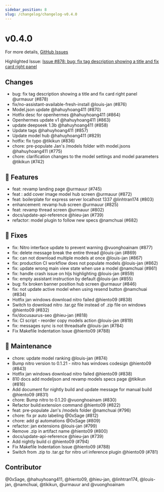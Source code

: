 ```yaml
---
sidebar_position: 8
slug: /changelog/changelog-v0.4.0
---
```

# v0.4.0

For more details, [GitHub Issues](https://github.com/janhq/jan/releases/tag/v0.4.0)

Highlighted Issue:  [Issue #878: bug: fix tag description showing a title and fix card right panel](https://github.com/janhq/jan/pull/878)

## Changes

- bug: fix tag description showing a title and fix card right panel @urmauur (#878)
- fix/no-assistant-available-fresh-install @louis-jan (#876)
- Model.json update @hahuyhoang411 (#870)
- Hotfix desc for openhermes @hahuyhoang411 (#864)
- Openhermes update v1 @hahuyhoang411 (#863)
- update deepseek 1.3b @hahuyhoang411 (#858)
- Update tags @hahuyhoang411 (#857)
- Update model hub @hahuyhoang411 (#829)
- hotfix: fix typo @tikikun (#836)
- chore: pre-populate Jan's /models folder with model.jsons @hahuyhoang411 (#775)
- chore: clarification changes to the model settings and model parameters @tikikun (#742)

## 🚀 Features

- feat: revamp landing page @urmauur (#745)
- feat : add cover image model hub screen @urmauur (#872)
- feat: boilerplate for express server localhost 1337  @linhtran174 (#803)
- enhancement: revamp hub screen @urmauur (#825)
- feat: revamp thread screen @urmauur (#802)
- docs/update-api-reference @hieu-jan (#739)
- refactor: model plugin to follow new specs @namchuai (#682)

## 🐛 Fixes

- fix: Nitro interface update to prevent warning @vuonghoainam (#877)
- fix: delete message break the entire thread @louis-jan (#869)
- fix: can not download multiple models at once @louis-jan (#867)
- fix: production CI workflow does not populate models @louis-jan (#862)
- fix: update wrong main view state when use a model @namchuai (#861)
- fix: handle crash issue on hljs highlighting @louis-jan (#859)
- fix: empty assistant instruction by default @louis-jan (#855)
- bug: fix broken banner position hub screen @urmauur (#846)
- fix: not update active model when using resend button @namchuai (#834)
- Hotfix jan windows download nitro failed @hiento09 (#838)
- Switch to download nitro .tar.gz file instead of .zip file on windows @hiento09 (#832)
- fix/docusaurus-seo @hieu-jan (#818)
- fix: CI script - reorder copy models action @louis-jan (#819)
- fix: messages sync is not threadsafe @louis-jan (#784)
- Fix Makefile Indentation Issue @hiento09 (#788)

## 🧰 Maintenance

- chore: update model ranking @louis-jan (#874)
- Bump nitro version to 0.1.21 - nitro has windows codesign @hiento09 (#843)
- Hotfix jan windows download nitro failed @hiento09 (#838)
- 810 docs add modeljson and revamp models specs page @tikikun (#816)
- Add document for nightly build and update message for manual build @hiento09 (#831)
- chore: Bump nitro to 0.1.20 @vuonghoainam (#830)
- Refactor build:extension command @hiento09 (#822)
- feat: pre-populate Jan's /models folder @namchuai (#796)
- chore: fix pr auto labeling @0xSage (#812)
- chore: add gi automations @0xSage (#809)
- refactor: jan extensions  @louis-jan (#799)
- Remove .zip in artifact name @hiento09 (#800)
- docs/update-api-reference @hieu-jan (#739)
- Add nightly build ci  @hiento09 (#794)
- Fix Makefile Indentation Issue @hiento09 (#788)
- Switch from .zip to .tar.gz for nitro url inference plugin @hiento09 (#781)

## Contributor

@0xSage, @hahuyhoang411, @hiento09, @hieu-jan, @linhtran174, @louis-jan, @namchuai, @tikikun, @urmauur and @vuonghoainam

